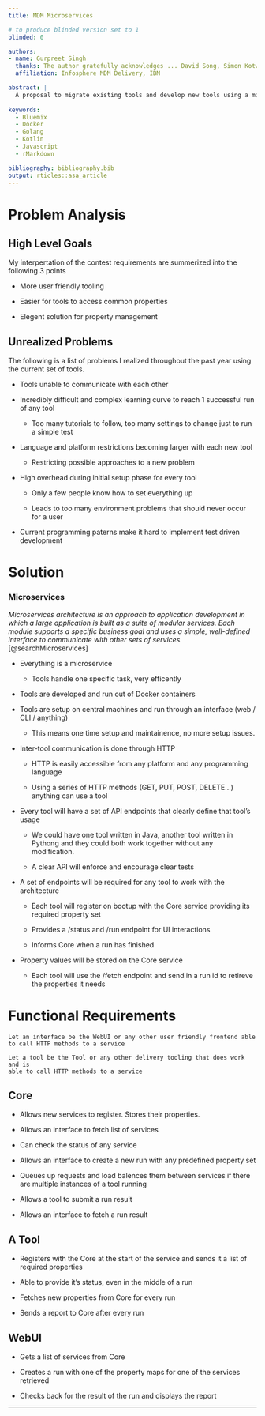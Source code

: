 ```yaml
---
title: MDM Microservices

# to produce blinded version set to 1
blinded: 0

authors: 
- name: Gurpreet Singh
  thanks: The author gratefully acknowledges ... David Song, Simon Kotwicz, and Herman Singh
  affiliation: Infosphere MDM Delivery, IBM

abstract: |
  A proposal to migrate existing tools and develop new tools using a microservice based architecture. A microservice based approach provides solutions to problems regarding property management, user friendliness, and many internal development issues. A proof of concept architecture implementation is attached and documented to show the potential benefits to the team. 
  
keywords:
  - Bluemix
  - Docker
  - Golang
  - Kotlin
  - Javascript
  - rMarkdown

bibliography: bibliography.bib
output: rticles::asa_article
---
```


\def\tightlist{}

# Problem Analysis

## High Level Goals

My interpertation of the contest requirements are summerized into the following 3 points

* More user friendly tooling

* Easier for tools to access common properties

* Elegent solution for property management

## Unrealized Problems

The following is a list of problems I realized throughout the past year using the current set of tools.

* Tools unable to communicate with each other

* Incredibly difficult and complex learning curve to reach 1 successful run of any tool

    * Too many tutorials to follow, too many settings to change just to run a simple test
  
* Language and platform restrictions becoming larger with each new tool

    * Restricting possible approaches to a new problem
  
* High overhead during initial setup phase for every tool

    * Only a few people know how to set everything up
  
    * Leads to too many environment problems that should never occur for a user

* Current programming paterns make it hard to implement test driven development

# Solution

### Microservices

_Microservices architecture is an approach to application development in which a large application is built as a suite of modular services. Each module supports a specific business goal and uses a simple, well-defined interface to communicate with other sets of services._ [@searchMicroservices]

* Everything is a microservice

    * Tools handle one specific task, very efficently
  
* Tools are developed and run out of Docker containers

* Tools are setup on central machines and run through an interface (web / CLI / anything)

    * This means one time setup and maintainence, no more setup issues.

* Inter-tool communication is done through HTTP

    * HTTP is easily accessible from any platform and any programming language
    
    * Using a series of HTTP methods (GET, PUT, POST, DELETE...) anything can use a tool
    
* Every tool will have a set of API endpoints that clearly define that tool's usage

    * We could have one tool written in Java, another tool written in Pythong and they could both work together without any modification.
    
    * A clear API will enforce and encourage clear tests

* A set of endpoints will be required for any tool to work with the architecture

    * Each tool will register on bootup with the Core service providing its required property set
    
    * Provides a /status and /run endpoint for UI interactions
    
    * Informs Core when a run has finished

* Property values will be stored on the Core service

    * Each tool will use the /fetch endpoint and send in a run id to retireve the properties it needs
    
\newpage
    
# Functional Requirements
```definition
Let an interface be the WebUI or any other user friendly frontend able 
to call HTTP methods to a service

Let a tool be the Tool or any other delivery tooling that does work and is 
able to call HTTP methods to a service
```

## Core

* Allows new services to register. Stores their properties.

* Allows an interface to fetch list of services

* Can check the status of any service

* Allows an interface to create a new run with any predefined property set

* Queues up requests and load balences them between services if there are multiple instances of a tool running

* Allows a tool to submit a run result

* Allows an interface to fetch a run result

## A Tool

* Registers with the Core at the start of the service and sends it a list of required properties

* Able to provide it's status, even in the middle of a run

* Fetches new properties from Core for every run

* Sends a report to Core after every run

## WebUI

* Gets a list of services from Core

* Creates a run with one of the property maps for one of the services retrieved

* Checks back for the result of the run and displays the report


------------------------